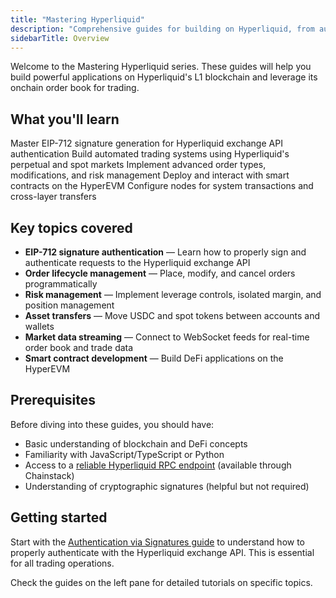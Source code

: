 ---
title: "Mastering Hyperliquid"
description: "Comprehensive guides for building on Hyperliquid, from authentication and signature generation to advanced trading strategies. Learn how to properly authenticate with the exchange API, implement EIP-712 signatures, build trading bots, and integrate with Hyperliquid's high-performance order book DEX."
sidebarTitle: Overview
---

Welcome to the Mastering Hyperliquid series. These guides will help you build powerful applications on Hyperliquid's L1 blockchain and leverage its onchain order book for trading.

## What you'll learn

<CardGroup cols={2}>
  <Card title="Authentication & Signatures" icon="key" href="/docs/hyperliquid-authentication-guide">
    Master EIP-712 signature generation for Hyperliquid exchange API authentication
  </Card>
  <Card title="Trading Bot Development" icon="robot" href="/docs/hyperliquid-copy-trading-websocket">
    Build automated trading systems using Hyperliquid's perpetual and spot markets
  </Card>
  <Card title="Order Management" icon="list-check">
    Implement advanced order types, modifications, and risk management
  </Card>
  <Card title="HyperEVM Integration" icon="code">
    Deploy and interact with smart contracts on the HyperEVM
  </Card>
  <Card title="Node Configuration" icon="server" href="/docs/hyperliquid-node-configuration">
    Configure nodes for system transactions and cross-layer transfers
  </Card>
</CardGroup>

## Key topics covered

- **EIP-712 signature authentication** — Learn how to properly sign and authenticate requests to the Hyperliquid exchange API
- **Order lifecycle management** — Place, modify, and cancel orders programmatically
- **Risk management** — Implement leverage controls, isolated margin, and position management
- **Asset transfers** — Move USDC and spot tokens between accounts and wallets
- **Market data streaming** — Connect to WebSocket feeds for real-time order book and trade data
- **Smart contract development** — Build DeFi applications on the HyperEVM

## Prerequisites

Before diving into these guides, you should have:

- Basic understanding of blockchain and DeFi concepts
- Familiarity with JavaScript/TypeScript or Python
- Access to a [reliable Hyperliquid RPC endpoint](https://chainstack.com/build-better-with-hyperliquid/) (available through Chainstack)
- Understanding of cryptographic signatures (helpful but not required)

## Getting started

Start with the [Authentication via Signatures guide](/docs/hyperliquid-authentication-guide) to understand how to properly authenticate with the Hyperliquid exchange API. This is essential for all trading operations.

Check the guides on the left pane for detailed tutorials on specific topics.